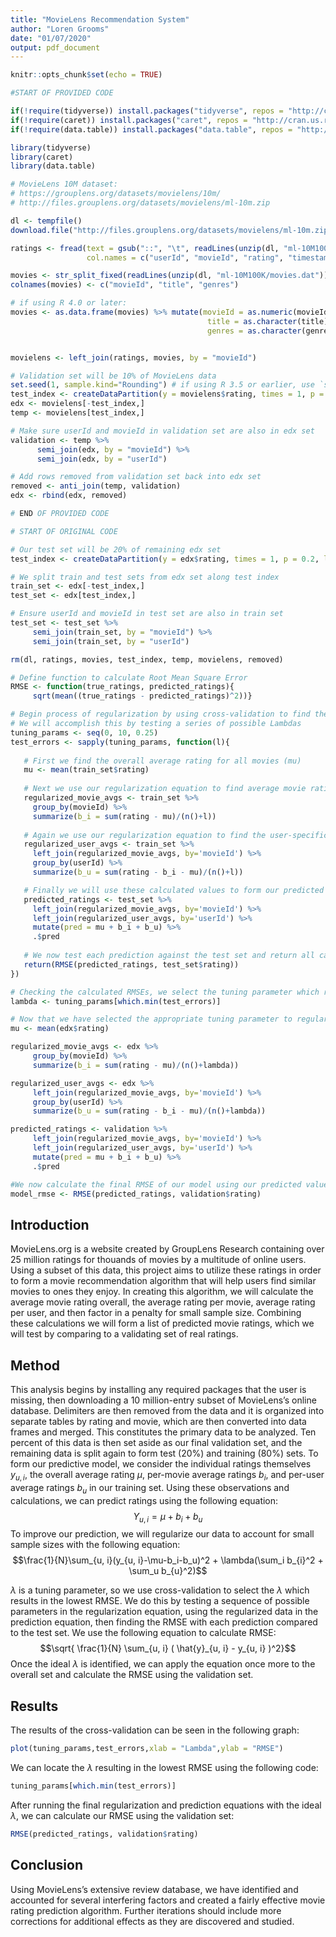 ---
title: "MovieLens Recommendation System"
author: "Loren Grooms"
date: "01/07/2020"
output: pdf_document
---

```{r setup, include=FALSE}
knitr::opts_chunk$set(echo = TRUE)

#START OF PROVIDED CODE

if(!require(tidyverse)) install.packages("tidyverse", repos = "http://cran.us.r-project.org")
if(!require(caret)) install.packages("caret", repos = "http://cran.us.r-project.org")
if(!require(data.table)) install.packages("data.table", repos = "http://cran.us.r-project.org")

library(tidyverse)
library(caret)
library(data.table)

# MovieLens 10M dataset:
# https://grouplens.org/datasets/movielens/10m/
# http://files.grouplens.org/datasets/movielens/ml-10m.zip

dl <- tempfile()
download.file("http://files.grouplens.org/datasets/movielens/ml-10m.zip", dl)

ratings <- fread(text = gsub("::", "\t", readLines(unzip(dl, "ml-10M100K/ratings.dat"))),
                 col.names = c("userId", "movieId", "rating", "timestamp"))

movies <- str_split_fixed(readLines(unzip(dl, "ml-10M100K/movies.dat")), "\\::", 3)
colnames(movies) <- c("movieId", "title", "genres")

# if using R 4.0 or later:
movies <- as.data.frame(movies) %>% mutate(movieId = as.numeric(movieId),
                                            title = as.character(title),
                                            genres = as.character(genres))


movielens <- left_join(ratings, movies, by = "movieId")

# Validation set will be 10% of MovieLens data
set.seed(1, sample.kind="Rounding") # if using R 3.5 or earlier, use `set.seed(1)`
test_index <- createDataPartition(y = movielens$rating, times = 1, p = 0.1, list = FALSE)
edx <- movielens[-test_index,]
temp <- movielens[test_index,]

# Make sure userId and movieId in validation set are also in edx set
validation <- temp %>% 
      semi_join(edx, by = "movieId") %>%
      semi_join(edx, by = "userId")

# Add rows removed from validation set back into edx set
removed <- anti_join(temp, validation)
edx <- rbind(edx, removed)

# END OF PROVIDED CODE

# START OF ORIGINAL CODE

# Our test set will be 20% of remaining edx set
test_index <- createDataPartition(y = edx$rating, times = 1, p = 0.2, list = FALSE)

# We split train and test sets from edx set along test index
train_set <- edx[-test_index,]
test_set <- edx[test_index,]

# Ensure userId and movieId in test set are also in train set
test_set <- test_set %>% 
     semi_join(train_set, by = "movieId") %>%
     semi_join(train_set, by = "userId")

rm(dl, ratings, movies, test_index, temp, movielens, removed)

# Define function to calculate Root Mean Square Error
RMSE <- function(true_ratings, predicted_ratings){
     sqrt(mean((true_ratings - predicted_ratings)^2))}

# Begin process of regularization by using cross-validation to find the tuning parameter (Lambda) that provides the lowest RMSE
# We will accomplish this by testing a series of possible Lambdas
tuning_params <- seq(0, 10, 0.25)
test_errors <- sapply(tuning_params, function(l){
   
   # First we find the overall average rating for all movies (mu)
   mu <- mean(train_set$rating)
   
   # Next we use our regularization equation to find average movie ratings (b_i)
   regularized_movie_avgs <- train_set %>% 
     group_by(movieId) %>% 
     summarize(b_i = sum(rating - mu)/(n()+l))
   
   # Again we use our regularization equation to find the user-specific effect (b_u)
   regularized_user_avgs <- train_set %>% 
     left_join(regularized_movie_avgs, by='movieId') %>%
     group_by(userId) %>%
     summarize(b_u = sum(rating - b_i - mu)/(n()+l))

   # Finally we will use these calculated values to form our predicted ratings
   predicted_ratings <- test_set %>% 
     left_join(regularized_movie_avgs, by='movieId') %>%
     left_join(regularized_user_avgs, by='userId') %>%
     mutate(pred = mu + b_i + b_u) %>%
     .$pred
   
   # We now test each prediction against the test set and return all calculated RMSE values
   return(RMSE(predicted_ratings, test_set$rating))
})

# Checking the calculated RMSEs, we select the tuning parameter which resulted in the lowest RMSE value and assign it to Lambda
lambda <- tuning_params[which.min(test_errors)]

# Now that we have selected the appropriate tuning parameter to regularize our prediction, we can repeat the process on our edx set and compare it against the hold-out validation set
mu <- mean(edx$rating)

regularized_movie_avgs <- edx %>% 
     group_by(movieId) %>% 
     summarize(b_i = sum(rating - mu)/(n()+lambda))

regularized_user_avgs <- edx %>% 
     left_join(regularized_movie_avgs, by='movieId') %>%
     group_by(userId) %>%
     summarize(b_u = sum(rating - b_i - mu)/(n()+lambda))

predicted_ratings <- validation %>% 
     left_join(regularized_movie_avgs, by='movieId') %>%
     left_join(regularized_user_avgs, by='userId') %>%
     mutate(pred = mu + b_i + b_u) %>%
     .$pred

#We now calculate the final RMSE of our model using our predicted value from the edx set and the final validation set
model_rmse <- RMSE(predicted_ratings, validation$rating)
```

## Introduction

MovieLens.org is a website created by GroupLens Research containing over 25 million ratings for thouands of movies by a multitude of online users. Using a subset of this data, this project aims to utilize these ratings in order to form a movie recommendation algorithm that will help users find similar movies to ones they enjoy. In creating this algorithm, we will calculate the average movie rating overall, the average rating per movie, average rating per user, and then factor in a penalty for small sample size. Combining these calculations we will form a list of predicted movie ratings, which we will test by comparing to a validating set of real ratings.

## Method

This analysis begins by installing any required packages that the user is missing, then downloading a 10 million-entry subset of MovieLens's online database. Delimiters are then removed from the data and it is organized into separate tables by rating and movie, which are then converted into data frames and merged. This constitutes the primary data to be analyzed. Ten percent of this data is then set aside as our final validation set, and the remaining data is split again to form test (20%) and training (80%) sets. To form our predictive model, we consider the individual ratings themselves $y_{u,i}$, the overall average rating $\mu$, per-movie average ratings $b_{i}$, and per-user average ratings $b_{u}$ in our training set. Using these observations and calculations, we can predict ratings using the following equation:
$$Y_{u, i} = \mu + b_i + b_u$$
To improve our prediction, we will regularize our data to account for small sample sizes with the following equation:
$$\frac{1}{N}\sum_{u, i}(y_{u, i}-\mu-b_i-b_u)^2 + \lambda(\sum_i b_{i}^2 + \sum_u b_{u}^2)$$

$\lambda$ is a tuning parameter, so we use cross-validation to select the $\lambda$ which results in the lowest RMSE. We do this by testing a sequence of possible parameters in the regularization equation, using the regularized data in the prediction equation, then finding the RMSE with each prediction compared to the test set. We use the following equation to calculate RMSE:
$$\sqrt{ \frac{1}{N} \sum_{u, i} ( \hat{y}_{u, i} - y_{u, i} )^2}$$
Once the ideal $\lambda$ is identified, we can apply the equation once more to the overall set and calculate the RMSE using the validation set.

\newpage

## Results

The results of the cross-validation can be seen in the following graph:

```{r Cross-Valitation, echo=FALSE, fig.align="left"}
plot(tuning_params,test_errors,xlab = "Lambda",ylab = "RMSE")
```
We can locate the $\lambda$ resulting in the lowest RMSE using the following code:
```{r Lambda}
tuning_params[which.min(test_errors)]
```
After running the final regularization and prediction equations with the ideal $\lambda$, we can calculate our RMSE using the validation set:
```{r Final RMSE}
RMSE(predicted_ratings, validation$rating)
```

## Conclusion

Using MovieLens's extensive review database, we have identified and accounted for several interfering factors and created a fairly effective movie rating prediction algorithm. Further iterations should include more corrections for additional effects as they are discovered and studied.